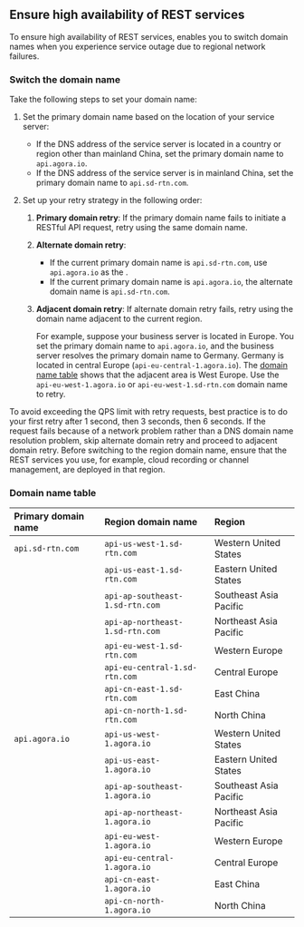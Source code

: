 
## Ensure high availability of REST services

To ensure high availability of REST services, <Vg k="COMPANY" /> enables you to switch domain names when you experience service outage due to regional network failures.

### Switch the domain name
 
Take the following steps to set your domain name:

1. Set the primary domain name based on the location of your service server:
    - If the DNS address of the service server is located in a country or region other than mainland China, set the primary domain name to `api.agora.io`.
    - If the DNS address of the service server is in mainland China, set the primary domain name to `api.sd-rtn.com`.

2. Set up your retry strategy in the following order:
    
    1. **Primary domain retry**: If the primary domain name fails to initiate a RESTful API request, retry using the same domain name.
    
    1. **Alternate domain retry**:
        - If the current primary domain name is `api.sd-rtn.com`, use `api.agora.io` as the .
        - If the current primary domain name is `api.agora.io`, the alternate domain name is `api.sd-rtn.com`.
    
    1. **Adjacent domain retry**: If alternate domain retry fails, retry using the domain name adjacent to the current region.

        For example, suppose your business server is located in Europe. You set the primary domain name to `api.agora.io`, and the business server resolves the primary domain name to Germany. Germany is located in central Europe (`api-eu-central-1.agora.io`). The [domain name table](#domain-name-table) shows that the adjacent area is West Europe. Use the `api-eu-west-1.agora.io` or `api-eu-west-1.sd-rtn.com` domain name to retry.


To avoid exceeding the QPS limit with retry requests, best practice is to do your first retry after 1 second, then 3 seconds, then 6 seconds. If the request fails because of a network problem rather than a DNS domain name resolution problem, skip alternate domain retry and proceed to adjacent domain retry. Before switching to the region domain name, ensure that the REST services you use, for example, cloud recording or channel management, are deployed in that region.

### Domain name table

|Primary domain name  |Region domain name	|Region|
|:--------------------|:--------------------|:-----|
|`api.sd-rtn.com`      |`api-us-west-1.sd-rtn.com` |Western United States|
|                      |`api-us-east-1.sd-rtn.com` |Eastern United States|
|                      |`api-ap-southeast-1.sd-rtn.com`|Southeast Asia Pacific|
|                      |`api-ap-northeast-1.sd-rtn.com`| Northeast Asia Pacific|
|                      |`api-eu-west-1.sd-rtn.com` |Western Europe|
|                      |`api-eu-central-1.sd-rtn.com` |Central Europe|
|                      |`api-cn-east-1.sd-rtn.com`|East China|
|                      |`api-cn-north-1.sd-rtn.com`|North China|
|`api.agora.io`        |`api-us-west-1.agora.io`|Western United States|
|                      |`api-us-east-1.agora.io`|Eastern United States|
|                      |`api-ap-southeast-1.agora.io`|Southeast Asia Pacific|
|                      |`api-ap-northeast-1.agora.io`|Northeast Asia Pacific|
|                	    |`api-eu-west-1.agora.io`|Western Europe|
|                      |`api-eu-central-1.agora.io`|Central Europe|
|                      |`api-cn-east-1.agora.io`|East China|
|                      |`api-cn-north-1.agora.io`|North China|

